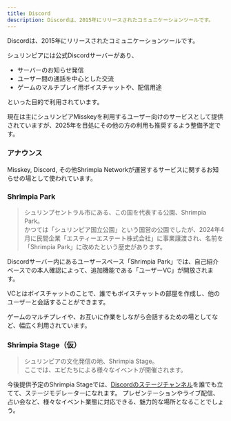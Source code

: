 ```yaml
---
title: Discord
description: Discordは、2015年にリリースされたコミュニケーションツールです。
---
```


Discordは、2015年にリリースされたコミュニケーションツールです。

シュリンピアには公式Discordサーバーがあり、

* サーバーのお知らせ発信
* ユーザー間の通話を中心とした交流
* ゲームのマルチプレイ用ボイスチャットや、配信用途

といった目的で利用されています。

現在は主にシュリンピアMisskeyを利用するユーザー向けのサービスとして提供されていますが、2025年を目処にその他の方の利用も推奨するよう整備予定です。


### アナウンス

Misskey, Discord, その他Shrimpia Networkが運営するサービスに関するお知らせの場として使われています。

### Shrimpia Park
> シュリンプセントラル市にある、この国を代表する公園、Shrimpia Park。<br/>
> かつては「シュリンピア国立公園」という国営の公園でしたが、2024年4月に民間企業「エスティーエステート株式会社」に事業譲渡され、名前を「Shrimpia Park」に改めたという歴史があります。

Discordサーバー内にあるユーザースペース「Shrimpia Park」では、自己紹介ベースでの本人確認によって、追加機能である「ユーザーVC」が開放されます。

VCとはボイスチャットのことで、誰でもボイスチャットの部屋を作成し、他のユーザーと会話することができます。

ゲームのマルチプレイや、お互いに作業をしながら会話するための場としてなど、幅広く利用されています。

### Shrimpia Stage（仮）
> シュリンピアの文化発信の地、Shrimpia Stage。<br/>
> ここでは、エビたちによる様々なイベントが開催されます。

今後提供予定のShrimpia Stageでは、[Discordのステージチャンネル](https://support.discord.com/hc/ja/articles/1500005513722-%E3%82%B9%E3%83%86%E3%83%BC%E3%82%B8%E3%83%81%E3%83%A3%E3%83%B3%E3%83%8D%E3%83%AB-FAQ)を誰でも立てて、ステージモデレーターになれます。
プレゼンテーションやライブ配信、占い会など、様々なイベント業態に対応できる、魅力的な場所となることでしょう。


